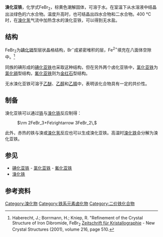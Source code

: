 {{Chembox
| ImageFile =Cadmium-iodide-3D-layers.png
| IUPACName = 溴化铁(II)
| OtherNames =
| Section1 = {{Chembox Identifiers
| CASNo = 7789-46-0
| CASNo_Ref = {{cascite|correct|??}}
|  PubChem  = 
|  SMILES  = 
| InChI
|  ChemSpiderID_Ref  = {{chemspidercite|correct|chemspider}}|  ChemSpiderID  =  74218
|  InChI  =  1/2BrH.Fe/h2*1H;/q;;+2/p-2
|  InChIKey  =  GYCHYNMREWYSKH-NUQVWONBAN
|  StdInChI_Ref  = {{stdinchicite|correct|chemspider}}|  StdInChI  =  1S/2BrH.Fe/h2*1H;/q;;+2/p-2
|  StdInChIKey_Ref  = {{stdinchicite|correct|chemspider}}|  StdInChIKey  =  GYCHYNMREWYSKH-UHFFFAOYSA-L
}}
| Section2 = {{Chembox Properties
| Formula = FeBr<sub>2</sub>
| MolarMass = 215.65
| Appearance = 棕黄色固体
| Density = 4.63 g/cm<sup>3</sup>（固态）
| MeltingPtC = 684
| BoilingPtC = 934
| Solubility = 可溶于水
  }}
| Section3 = {{Chembox Hazards
| MainHazards =
| RPhrases = {{R20}}, {{R36/37/38}}
| SPhrases = {{S26}}, {{S36}}
| FlashPt =
| Autoignition =
  }}
}}

'''溴化亚铁'''，化学式FeBr<sub>2</sub>，棕黄色潮解固体，可溶于水。在室温下从水溶液中结晶出淡绿色的六水合物。温度升高时，也可结晶出四水合物和二水合物。400 °C时，在[[溴化氢|溴化氢]]气流中加热含水的溴化亚铁，可以得到无水盐。

== 结构 ==

FeBr<sub>2</sub>为[[碘化镉|碘化镉]]型层状晶格结构，Br<sup>−</sup>成紧密堆积的层，Fe<sup>2+</sup>填充在八面体空隙中。<ref>Haberecht, J.; Borrmann, H.; Kniep, R. "Refinement of the Crystal Structure of Iron Dibromide, FeBr<sub>2</sub> [[Zeitschrift_für_Kristallographie|Zeitschrift für Kristallographie]] - New Crystal Structures  (2001),  volume 216,  page 510.</ref>

同族的碘形成的[[碘化亚铁|碘化亚铁]]也采取这种结构，但在另外两个卤化亚铁中，[[氯化亚铁|氯化亚铁]]为[[氯化镉|氯化镉]]型结构，[[氟化亚铁|氟化亚铁]]则为[[金红石|金红石]]型结构。

无水溴化亚铁可溶于[[乙醚|乙醚]]、[[乙醇|乙醇]]和[[乙腈|乙腈]]中，表明该化合物具有一定的共价性。

== 制备 ==

溴化亚铁可以通过[[铁|铁]]与[[溴化铁|溴化铁]]反应制得：

: <math>\rm 2FeBr_3+Fe\rightarrow 3FeBr_2\,</math>

此外，赤热的铁与溴或[[溴化氢|溴化氢]]反应也可以生成溴化亚铁。高温时[[溴化铁|溴化铁]]会分解为溴化亚铁。

== 参见 ==

* [[碘化亚铁|碘化亚铁]] - [[氯化亚铁|氯化亚铁]] - [[氟化亚铁|氟化亚铁]]
* [[溴化铁|溴化铁]]

== 参考资料 ==
{{reflist}}
{{Iron compounds}}

[[Category:溴化物|Category:溴化物]]
[[Category:铁系元素卤化物|Category:铁系元素卤化物]]
[[Category:二价铁化合物|Category:二价铁化合物]]